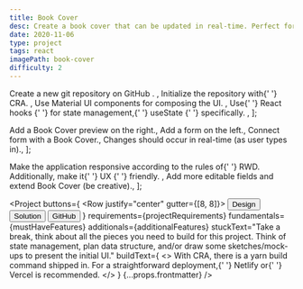 ```yaml
---
title: Book Cover
desc: Create a book cover that can be updated in real-time. Perfect for beginners in React.
date: 2020-11-06
type: project
tags: react
imagePath: book-cover
difficulty: 2
---
```




  <Text>
    Create a new git repository on <Link href="http://github.com/">GitHub</Link>
    .
  </Text>,
  <Text>
    Initialize the repository with{' '}
    <Link href="https://create-react-app.dev/">CRA</Link>.
  </Text>,
  <Text>
    Use <Link href="https://material-ui.com/">Material UI</Link> components for
    composing the UI.
  </Text>,
  <Text>
    Use{' '}
    <Link href="https://reactjs.org/docs/hooks-reference.html">
      React hooks
    </Link>{' '}
    for state management,{' '}
    <Link href="https://reactjs.org/docs/hooks-reference.html#usestate">
      useState
    </Link>{' '}
    specifically.
  </Text>,
];

  <Text>Add a Book Cover preview on the right.</Text>,
  <Text>Add a form on the left.</Text>,
  <Text>Connect form with a Book Cover.</Text>,
  <Text>Changes should occur in real-time (as user types in).</Text>,
];

  <Text>
    Make the application responsive according to the rules of{' '}
    <Link href="https://web.dev/responsive-web-design-basics/">RWD</Link>.
    Additionally, make it{' '}
    <Link href="https://www.interaction-design.org/literature/topics/ux-design">
      UX
    </Link>{' '}
    friendly.
  </Text>,
  <Text>Add more editable fields and extend Book Cover (be creative).</Text>,
];

<Project
  buttons={
    <Row justify="center" gutter={[8, 8]}>
      <Col>
        <Link href="https://www.figma.com/file/wcTJcE0Foi1u3cTkV347Xx/Wireframes?node-id=264176%3A1851">
          <Button type="secondary">Design</Button>
        </Link>
      </Col>
      <Col>
        <Link href="https://relaxed-wing-eb4d99.netlify.app/">
          <Button type="secondary">Solution</Button>
        </Link>
      </Col>
      <Col>
        <Link href="https://github.com/bigsondev/book-cover">
          <Button type="secondary">GitHub</Button>
        </Link>
      </Col>
    </Row>
  }
  requirements={projectRequirements}
  fundamentals={mustHaveFeatures}
  additionals={additionalFeatures}
  stuckText="Take a break, think about all the pieces you need to build for this
      project. Think of state management, plan data structure, and/or draw
      some sketches/mock-ups to present the initial UI."
  buildText={
    <>
      With CRA, there is a <Text code>yarn build</Text> command shipped in. For
      a straightforward deployment,{' '}
      <Link href="https://www.netlify.com/">Netlify</Link> or{' '}
      <Link href="https://vercel.com/">Vercel</Link> is recommended.
    </>
  }
  {...props.frontmatter}
/>
